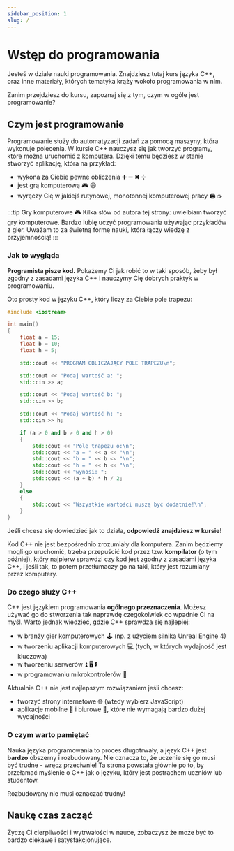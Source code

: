 ```yaml
---
sidebar_position: 1
slug: /
---
```


# Wstęp do programowania


Jesteś w dziale nauki programowania. Znajdziesz tutaj kurs języka C++, oraz inne materiały,
których tematyka krąży wokoło programowania w nim.

Zanim przejdziesz do kursu, zapoznaj się z tym, czym w ogóle jest programowanie?

## Czym jest programowanie

Programowanie służy do automatyzacji zadań za pomocą maszyny, która wykonuje polecenia.
W kursie C++ nauczysz się jak tworzyć programy, które można uruchomić z komputera.
Dzięki temu będziesz w stanie stworzyć aplikację, która na przykład:

- wykona za Ciebie pewne obliczenia ➕ ➖ ✖ ➗
- jest grą komputerową 🎮 😄
- wyręczy Cię w jakiejś rutynowej, monotonnej komputerowej pracy 🖨 ☕

:::tip Gry komputerowe 🎮
Kilka słów od autora tej strony: uwielbiam tworzyć gry komputerowe. Bardzo lubię uczyć programowania
używając przykładów z gier. Uważam to za świetną formę nauki, która łączy wiedzę z przyjemnością! 
:::

### Jak to wygląda

**Programista pisze kod.** Pokażemy Ci jak robić to w taki sposób, żeby był zgodny
z zasadami języka C++ i nauczymy Cię dobrych praktyk w programowaniu.

Oto prosty kod w języku C++, który liczy za Ciebie pole trapezu:

<CustomCodeBlock lineNumbers maxLines={15} withTitle resizable>

```cpp title="main.cpp"
#include <iostream>

int main()
{
	float a = 15;
	float b = 10;
	float h = 5;

	std::cout << "PROGRAM OBLICZAJĄCY POLE TRAPEZU\n";

	std::cout << "Podaj wartość a: ";
	std::cin >> a;

	std::cout << "Podaj wartość b: ";
	std::cin >> b;

	std::cout << "Podaj wartość h: ";
	std::cin >> h;

	if (a > 0 and b > 0 and h > 0)
	{
		std::cout << "Pole trapezu o:\n";
		std::cout << "a = " << a << "\n";
		std::cout << "b = " << b << "\n";
		std::cout << "h = " << h << "\n";
		std::cout << "wynosi: ";
		std::cout << (a + b) * h / 2;
	}
	else
	{
		std::cout << "Wszystkie wartości muszą być dodatnie!\n";
	}
}
```

</CustomCodeBlock>

Jeśli chcesz się dowiedzieć jak to działa, **odpowiedź znajdziesz w kursie**!

Kod C++ nie jest bezpośrednio zrozumiały dla komputera. Zanim będziemy mogli go uruchomić,
trzeba przepuścić kod przez tzw. **kompilator** (o tym później), który najpierw sprawdzi
czy kod jest zgodny z zasadami języka C++, i jeśli tak, to potem przetłumaczy go na taki,
który jest rozumiany przez komputery.

### Do czego służy C++

C++ jest językiem programowania **ogólnego przeznaczenia**. Możesz używać go do stworzenia
tak naprawdę czegokolwiek co wpadnie Ci na myśl. Warto jednak wiedzieć, gdzie C++
sprawdza się najlepiej:

- w branży gier komputerowych 🕹 (np. z użyciem silnika Unreal Engine 4)
- w tworzeniu aplikacji komputerowych 💻 (tych, w których wydajność jest kluczowa)
- w tworzeniu serwerów ⏫ 🖥 ⏬
- w programowaniu mikrokontrolerów 🤖

Aktualnie C++ nie jest najlepszym rozwiązaniem jeśli chcesz:

- tworzyć strony internetowe 🌐 (wtedy wybierz JavaScript)
- aplikacje mobilne 📱 i biurowe 🏢, które nie wymagają bardzo dużej wydajności

### O czym warto pamiętać

Nauka języka programowania to proces długotrwały, a język C++ jest **bardzo** obszerny i rozbudowany.
Nie oznacza to, że uczenie się go musi być trudne - wręcz przeciwnie! Ta strona powstała głównie
po to, by przełamać myślenie o C++ jak o języku, który jest postrachem uczniów lub studentów.

Rozbudowany nie musi oznaczać trudny!

## Naukę czas zacząć

Życzę Ci cierpliwości i wytrwałości w nauce, zobaczysz że może być to bardzo ciekawe
i satysfakcjonujące.
